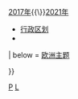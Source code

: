{{Sidebar
| name = 列支敦士登政治
| bodyclass = vcard
| wraplinks = true
| contentstyle = text-align:left;border-bottom:1px #aaa solid;
| title = {{Politics sidebar title 
 |country = 列支敦士登公国
 |image = Coat of arms of Liechtenstein.svg
 |size = 125px
 |title = 列支敦士登
 }}
| heading1 = 
| content1 =
* {{Link-en|列支敦士登宪法|Constitution of Liechtenstein|宪法}}
* [[列支敦士登君主|公爵]]（[[列支敦士登亲王列表|列表]]）
*: [[漢斯·亞當二世]]
* [[列支敦士登君主|摄政王]]
*: [[阿洛伊斯王储 (列支敦士登)|阿洛伊斯]]
* [[列支敦斯登首相|首相]]
*: {{Link-en|阿德里安·哈斯勒|Adrian Hasler}}
*: [[列支敦士登内阁|政府成员]]
* [[列支敦士登议会|议会]]
*: {{Link-en|列支敦士登议会议长|List of presidents of the Landtag of Liechtenstein|议长}}：{{Link-en|阿尔伯特·弗里克 (政治人物)|Albert Frick (politician)|阿尔伯特·弗里克}}
* [[列支敦士登政党列表|政党]]
* {{Link-en|列支敦士登选举|Elections in Liechtenstein|选举}}：{{Link-en|2013年列支敦士登议会选举|2013 Liechtenstein general election|2013年}}{{\}}[[2017年列支敦斯登議會選舉|2017年]]{{\}}[[2021年列支敦士登议会选举|2021年]]
* [[列支敦士登行政区划|行政区划]]
* {{Link-en|列支敦士登外交|Foreign relations of Liechtenstein|外交关系}}

| below = [[Portal:歐洲|欧洲主题]]

}}<noinclude>{{clear right}}
{{欧洲各国政治模板}}
[[Category:列支敦士登模板|P]]
[[Category:欧洲各国政治侧面模板|L]]</noinclude>